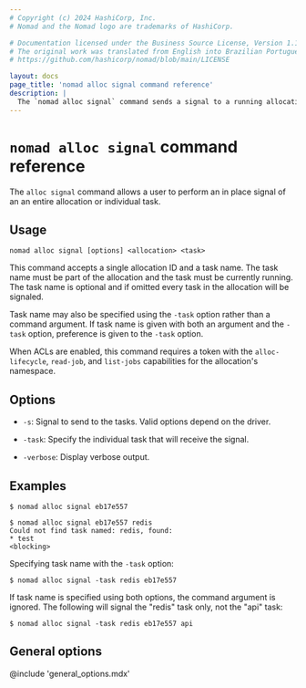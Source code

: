 ```yaml
---
# Copyright (c) 2024 HashiCorp, Inc.
# Nomad and the Nomad logo are trademarks of HashiCorp.

# Documentation licensed under the Business Source License, Version 1.1.
# The original work was translated from English into Brazilian Portuguese.
# https://github.com/hashicorp/nomad/blob/main/LICENSE

layout: docs
page_title: 'nomad alloc signal command reference'
description: |
  The `nomad alloc signal` command sends a signal to a running allocation or task.
---
```


# `nomad alloc signal` command reference

The `alloc signal` command allows a user to perform an in place signal of an
an entire allocation or individual task.

## Usage

```plaintext
nomad alloc signal [options] <allocation> <task>
```

This command accepts a single allocation ID and a task name. The task name must
be part of the allocation and the task must be currently running. The task name
is optional and if omitted every task in the allocation will be signaled.

Task name may also be specified using the `-task`  option rather than a command
argument. If task name is given with both an argument and the `-task` option,
preference is given to the `-task` option.

When ACLs are enabled, this command requires a token with the
`alloc-lifecycle`, `read-job`, and `list-jobs` capabilities for the
allocation's namespace.

## Options

- `-s`: Signal to send to the tasks. Valid options depend on the driver.

- `-task`: Specify the individual task that will receive the signal.

- `-verbose`: Display verbose output.

## Examples

```shell-session
$ nomad alloc signal eb17e557

$ nomad alloc signal eb17e557 redis
Could not find task named: redis, found:
* test
<blocking>
```

Specifying task name with the `-task` option:

```shell-session
$ nomad alloc signal -task redis eb17e557
```

If task name is specified using both options, the command argument is ignored.
The following will signal the "redis" task only, not the "api" task:

```shell-session
$ nomad alloc signal -task redis eb17e557 api
```

## General options

@include 'general_options.mdx'
